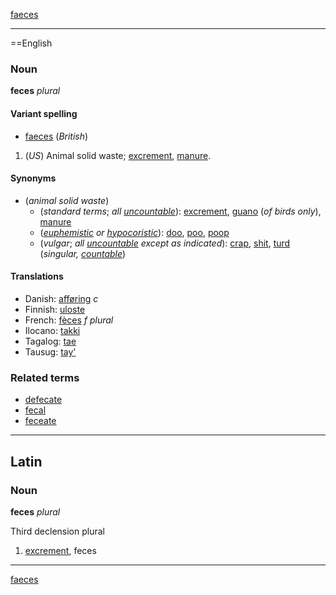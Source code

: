 {{synch}} [[faeces]]
----
==English
===Noun===
'''feces''' ''plural''

====Variant spelling====
*[[faeces]] (''British'')

#(''US'') Animal solid waste; [[excrement]], [[manure]].

====Synonyms====
*(''animal solid waste'')
**(''standard terms''; ''all [[uncountable]]''): [[excrement]], [[guano]] (''of birds only''), [[manure]]
**(''[[euphemistic]] or [[hypocoristic]]''): [[doo]], [[poo]], [[poop]]
**(''vulgar''; ''all [[uncountable]] except as indicated''): [[crap]], [[shit]], [[turd]] (''singular, [[countable]]'')

====Translations====
*Danish: [[afføring]] ''c''
*Finnish: [[uloste]]
*French: [[fèces]] ''f plural''
*Ilocano: [[takki]]
*Tagalog: [[tae]]
*Tausug: [[tay']]

===Related terms===
*[[defecate]]
*[[fecal]]
*[[feceate]]

----
==Latin==
===Noun===
'''feces''' ''plural''

Third declension plural

#[[excrement]], feces

----
{{synch}} [[faeces]]